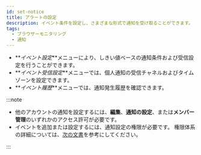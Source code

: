 ```yaml
---
id: set-notice
title: アラートの設定
description: イベント条件を設定し、さまざまな形式で通知を受け取ることができます。
tags:
  - ブラウザーモニタリング
  - 通知
---
```


-   **_イベント設定_**メニューにより、しきい値ベースの通知条件および受信設定を行うことができます。
-   **_イベント受信設定_**メニューでは、個人通知の受信チャネルおよびタイムゾーンを設定できます。
-   **_イベント履歴_**メニューでは、通知発生履歴を確認できます。

:::note

-   他のアカウントの通知を設定するには、**編集**、**通知の設定**、または**メンバー管理**のいずれかのアクセス許可が必要です。
-   イベントを追加または設定するには、通知設定の権限が必要です。 権限体系の詳細については、[次の文書](../project/project-structure)を参考にしてください。

:::
